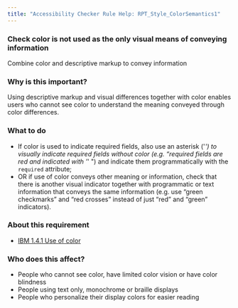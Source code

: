 ```yaml
---
title: "Accessibility Checker Rule Help: RPT_Style_ColorSemantics1"
---
```


<div className="toolHelp">
<Row>
<Column colLg={16} colMd={8} colSm={4} className="toolHead">

### Check color is not used as the only visual means of conveying information

<div id="locLevel"></div>

Combine color and descriptive markup to convey information

</Column>
</Row>
<Row>
<Column colLg={11} colMd={5} colSm={4} className="toolMain">

### Why is this important?

Using descriptive markup and visual differences together with color enables users who cannot see color to understand the meaning conveyed through color differences.

<div id="locSnippet"></div>

### What to do

* If color is used to indicate required fields, also use an asterisk ('*') to visually indicate required fields without color (e.g.  “required fields are red and indicated with '*' ") and indicate them programmatically with the `required` attribute;
* OR if use of color conveys other meaning or information, check that there is another visual indicator together with programmatic or text information that conveys the same information (e.g. use “green checkmarks” and “red crosses” instead of just “red” and “green” indicators).

</Column>
<Column colLg={5} colMd={3} colSm={4} className="toolLeft">

### About this requirement

* [IBM 1.4.1 Use of color](https://www.ibm.com/able/requirements/requirements/#1_4_1)

### Who does this affect?

 * People who cannot see color, have limited color vision or have color blindness
 * People using text only, monochrome or braille displays
 * People who personalize their display colors for easier reading

</Column>
</Row>
</div>

